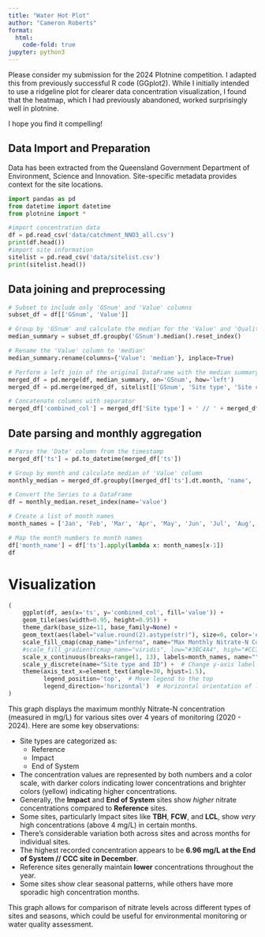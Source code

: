 ```yaml
---
title: "Water Hot Plot"
author: "Cameron Roberts"
format:
  html:
    code-fold: true
jupyter: python3
---
```


Please consider my submission for the 2024 Plotnine competition. I adapted this from previously successful R code (GGplot2). While I initially intended to use a ridgeline plot for clearer data concentration visualization, I found that the heatmap, which I had previously abandoned, worked surprisingly well in plotnine.

I hope you find it compelling!


## Data Import and Preparation

Data has been extracted from the Queensland Government Department of Environment, Science and Innovation. Site-specific metadata provides context for the site locations.

```python
import pandas as pd
from datetime import datetime
from plotnine import *

#import concentration data
df = pd.read_csv('data/catchment_NNO3_all.csv')
print(df.head())
#import site information
sitelist = pd.read_csv('data/sitelist.csv')
print(sitelist.head())
```

## Data joining and preprocessing
```python
# Subset to include only 'GSnum' and 'Value' columns
subset_df = df[['GSnum', 'Value']]

# Group by 'GSnum' and calculate the median for the 'Value' and 'Quality' columns
median_summary = subset_df.groupby('GSnum').median().reset_index()

# Rename the 'Value' column to 'median'
median_summary.rename(columns={'Value': 'median'}, inplace=True)

# Perform a left join of the original DataFrame with the median summary DataFrame
merged_df = pd.merge(df, median_summary, on='GSnum', how='left')
merged_df = pd.merge(merged_df, sitelist[['GSnum', 'Site type', 'Site code']], on='GSnum', how='left')

# Concatenate columns with separator
merged_df['combined_col'] = merged_df['Site type'] + ' // ' + merged_df['Site code']
```


## Date parsing and monthly aggregation
```python
# Parse the 'Date' column from the timestamp
merged_df['ts'] = pd.to_datetime(merged_df['ts'])

# Group by month and calculate median of 'Value' column
monthly_median = merged_df.groupby([merged_df['ts'].dt.month, 'name', 'combined_col'])['Value'].max()

# Convert the Series to a DataFrame
df = monthly_median.reset_index(name='value')

# Create a list of month names
month_names = ['Jan', 'Feb', 'Mar', 'Apr', 'May', 'Jun', 'Jul', 'Aug', 'Sept', 'Oct', 'Nov', 'Dec']

# Map the month numbers to month names
df['month_name'] = df['ts'].apply(lambda x: month_names[x-1])
df
```

# Visualization
```python
(
    ggplot(df, aes(x='ts', y='combined_col', fill='value')) +
    geom_tile(aes(width=0.95, height=0.95)) +
    theme_dark(base_size=11, base_family=None) +
    geom_text(aes(label="value.round(2).astype(str)"), size=6, color='#DDDEDF', show_legend=False) +
    scale_fill_cmap(cmap_name="inferno", name="Max Monthly Nitrate-N Concentration (mg/L)") +
    #scale_fill_gradient(cmap_name="viridis", low="#3BC4A4", high="#CC334E") +  # Adjust low and high colors as needed
    scale_x_continuous(breaks=range(1, 13), labels=month_names, name="") +
    scale_y_discrete(name="Site type and ID") +  # Change y-axis label
    theme(axis_text_x=element_text(angle=30, hjust=1.5),
          legend_position='top',  # Move legend to the top
          legend_direction='horizontal')  # Horizontal orientation of legend
)
```

This graph displays the maximum monthly Nitrate-N concentration (measured in mg/L) for various sites over 4 years of monitoring (2020 - 2024). Here are some key observations:

- Site types are categorized as:
    - Reference
    - Impact
    - End of System
- The concentration values are represented by both numbers and a color scale, with darker colors indicating lower concentrations and brighter colors (yellow) indicating higher concentrations.
- Generally, the **Impact** and **End of System** sites show *higher* nitrate concentrations compared to **Reference** sites.
- Some sites, particularly Impact sites like **TBH**, **FCW**, and **LCL**, show *very* high concentrations (above 4 mg/L) in certain months.
- There's considerable variation both across sites and across months for individual sites.
- The highest recorded concentration appears to be **6.96 mg/L at the End of System // CCC site in December**.
- Reference sites generally maintain **lower** concentrations throughout the year.
- Some sites show clear seasonal patterns, while others have more sporadic high concentration months.

This graph allows for comparison of nitrate levels across different types of sites and seasons, which could be useful for environmental monitoring or water quality assessment. 